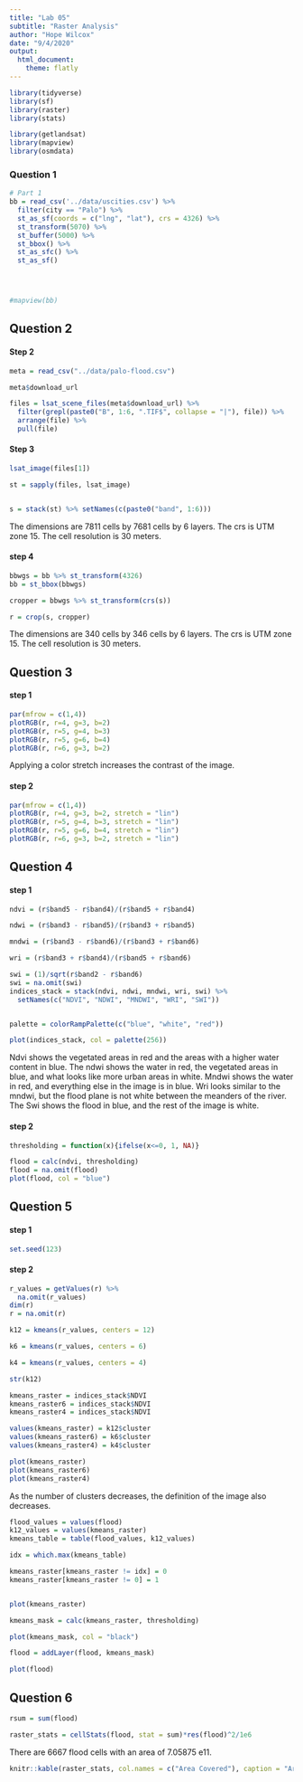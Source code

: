 ---
title: "Lab 05"
subtitle: "Raster Analysis"
author: "Hope Wilcox"
date: "9/4/2020"
output:
  html_document:
    theme: flatly
---

```{r, warning=FALSE, message=FALSE}
library(tidyverse)
library(sf)
library(raster)
library(stats)

library(getlandsat)
library(mapview)
library(osmdata)

```


### Question 1
```{r, warning=FALSE, message=FALSE}

# Part 1
bb = read_csv('../data/uscities.csv') %>%
  filter(city == "Palo") %>%
  st_as_sf(coords = c("lng", "lat"), crs = 4326) %>%
  st_transform(5070) %>%
  st_buffer(5000) %>%
  st_bbox() %>%
  st_as_sfc() %>%
  st_as_sf()




#mapview(bb)

```
## Question 2
#### Step 2
```{r, warning=FALSE, message=FALSE}
meta = read_csv("../data/palo-flood.csv")

meta$download_url

files = lsat_scene_files(meta$download_url) %>%
  filter(grepl(paste0("B", 1:6, ".TIF$", collapse = "|"), file)) %>%
  arrange(file) %>%
  pull(file)
```

#### Step 3
```{r, warning=FALSE, message=FALSE}
lsat_image(files[1])

st = sapply(files, lsat_image)


s = stack(st) %>% setNames(c(paste0("band", 1:6)))
```
The dimensions are 7811 cells by 7681 cells by 6 layers. The crs is UTM zone 15. The cell resolution is 30 meters.



#### step 4
```{r, warning=FALSE, message=FALSE}

bbwgs = bb %>% st_transform(4326)
bb = st_bbox(bbwgs)

cropper = bbwgs %>% st_transform(crs(s))

r = crop(s, cropper)
```
The dimensions are 340 cells by 346 cells by 6 layers. The crs is UTM zone 15. The cell resolution is 30 meters.

## Question 3
#### step 1
```{r, warning=FALSE, message=FALSE}
par(mfrow = c(1,4))
plotRGB(r, r=4, g=3, b=2)
plotRGB(r, r=5, g=4, b=3)
plotRGB(r, r=5, g=6, b=4)
plotRGB(r, r=6, g=3, b=2)
```
Applying a color stretch increases the contrast of the image.  

#### step 2 
```{r, warning=FALSE, message=FALSE}
par(mfrow = c(1,4))
plotRGB(r, r=4, g=3, b=2, stretch = "lin")
plotRGB(r, r=5, g=4, b=3, stretch = "lin")
plotRGB(r, r=5, g=6, b=4, stretch = "lin")
plotRGB(r, r=6, g=3, b=2, stretch = "lin")
```

## Question 4 

#### step 1

```{r, warning=FALSE, message=FALSE}
ndvi = (r$band5 - r$band4)/(r$band5 + r$band4)

ndwi = (r$band3 - r$band5)/(r$band3 + r$band5)

mndwi = (r$band3 - r$band6)/(r$band3 + r$band6)

wri = (r$band3 + r$band4)/(r$band5 + r$band6)

swi = (1)/sqrt(r$band2 - r$band6)
swi = na.omit(swi)
indices_stack = stack(ndvi, ndwi, mndwi, wri, swi) %>% 
  setNames(c("NDVI", "NDWI", "MNDWI", "WRI", "SWI"))


palette = colorRampPalette(c("blue", "white", "red"))

plot(indices_stack, col = palette(256))
```

Ndvi shows the vegetated areas in red and the areas with a higher water content in blue. The ndwi shows the water in red, the vegetated areas in blue, and what looks like more urban areas in white. Mndwi shows the water in red, and everything else in the image is in blue. Wri looks similar to the mndwi, but the flood plane is not white between the meanders of the river. The Swi shows the flood in blue, and the rest of the image is white. 





#### step 2
```{r, warning=FALSE, message=FALSE}
thresholding = function(x){ifelse(x<=0, 1, NA)}

flood = calc(ndvi, thresholding) 
flood = na.omit(flood)
plot(flood, col = "blue")


```

## Question 5

#### step 1
```{r, warning=FALSE, message=FALSE}
set.seed(123)

```

#### step 2
```{r, warning=FALSE, message=FALSE}
r_values = getValues(r) %>% 
  na.omit(r_values)
dim(r)
r = na.omit(r)

k12 = kmeans(r_values, centers = 12)

k6 = kmeans(r_values, centers = 6)

k4 = kmeans(r_values, centers = 4)

str(k12)
```
```{r, warning=FALSE, message=FALSE}
kmeans_raster = indices_stack$NDVI
kmeans_raster6 = indices_stack$NDVI
kmeans_raster4 = indices_stack$NDVI

values(kmeans_raster) = k12$cluster
values(kmeans_raster6) = k6$cluster
values(kmeans_raster4) = k4$cluster

plot(kmeans_raster)
plot(kmeans_raster6)
plot(kmeans_raster4)
```
As the number of clusters decreases, the definition of the image also decreases.

```{r, warning=FALSE, message=FALSE}
flood_values = values(flood)
k12_values = values(kmeans_raster)
kmeans_table = table(flood_values, k12_values)

idx = which.max(kmeans_table)

kmeans_raster[kmeans_raster != idx] = 0
kmeans_raster[kmeans_raster != 0] = 1


plot(kmeans_raster)
```
```{r, warning=FALSE, message=FALSE}
kmeans_mask = calc(kmeans_raster, thresholding)

plot(kmeans_mask, col = "black")
```


```{r, warning=FALSE, message=FALSE}
flood = addLayer(flood, kmeans_mask)

plot(flood)

```


## Question 6

```{r, warning=FALSE, message=FALSE}
rsum = sum(flood)

raster_stats = cellStats(flood, stat = sum)*res(flood)^2/1e6
```
There are 6667 flood cells with an area of 7.05875 e11. 

```{r}
knitr::kable(raster_stats, col.names = c("Area Covered"), caption = "Area Covered by flood") 
  
```




